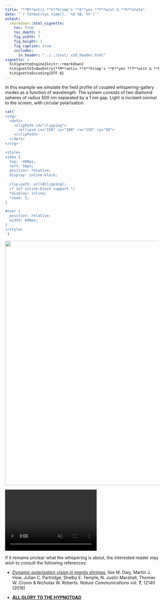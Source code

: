 ```yaml
---
title: "**M**antis **S**hrimp's **E**yes **T**wist & **R**otate"
date: "`r format(Sys.time(), '%d %B, %Y')`"
output:
  rmarkdown::html_vignette:
    toc: true
    toc_depth: 3
    fig_width: 7
    fig_height: 2
    fig_caption: true
    includes:
      in_header: "../../inst/_x3d_header.html"
vignette: >
  %\VignetteEngine{knitr::rmarkdown}
  %\VignetteIndexEntry{**M**antis **S**hrimp's **E**yes **T**wist & **R**otate}
  %\VignetteEncoding{UTF-8}
---
```


In this example we simulate the field profile of coupled whispering-gallery modes as a function of wavelength. The system consists of two diamond spheres of radius 500 nm separated by a 1 nm gap. Light is incident normal to the screen, with circular polarisation.

```r
cat('
<svg>
  <defs>
    <clipPath id="clipping">
      <ellipse cx="150" cy="100" rx="150" ry="50">
    </clipPath>
  </defs>
</svg>

<style>
video {
  top: -400px;
  left: 50px;
  position: relative;
  display: inline-block;
  
  clip-path: url(#clipping);
  /* ie7 inline-block support */
  *display: inline;
  *zoom: 1;
}

#over {
  position: relative;
  width: 600px;
}
</style>
')
```

<div class="video-container">

  <div id="over"><img src='mantis.jpeg' width="800"></div>
  <video loop autoplay muted playsinline width="300" height="200">
    <source src="mantis.mp4" type="video/mp4">
  </video>
</div>

If it remains unclear what the whispering is about, the interested reader may wish to consult the following references:

- [_Dynamic polarization vision in mantis shrimps._](https://doi.org/10.1038/ncomms12140) Ilse M. Daly, Martin J. How, Julian C. Partridge, Shelby E. Temple, N. Justin Marshall, Thomas W. Cronin & Nicholas W. Roberts. _Nature Communications_ vol. **7**, 12140 (2016) 

- [**ALL GLORY TO THE HYPNOTOAD**](https://futurama.fandom.com/wiki/Hypnotoad) 
